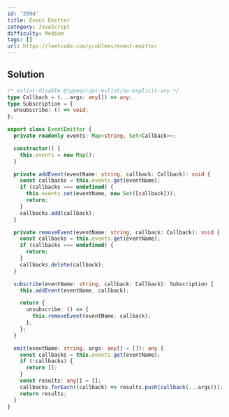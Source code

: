 ```yaml
---
id: '2694'
title: Event Emitter
category: JavaScript
difficulty: Medium
tags: []
url: https://leetcode.com/problems/event-emitter
---
```


## Solution

```typescript filename="solution.ts" copy
/* eslint-disable @typescript-eslint/no-explicit-any */
type Callback = (...args: any[]) => any;
type Subscription = {
  unsubscribe: () => void;
};

export class EventEmitter {
  private readonly events: Map<string, Set<Callback>>;

  constructor() {
    this.events = new Map();
  }

  private addEvent(eventName: string, callback: Callback): void {
    const callbacks = this.events.get(eventName);
    if (callbacks === undefined) {
      this.events.set(eventName, new Set([callback]));
      return;
    }
    callbacks.add(callback);
  }

  private removeEvent(eventName: string, callback: Callback): void {
    const callbacks = this.events.get(eventName);
    if (callbacks === undefined) {
      return;
    }
    callbacks.delete(callback);
  }

  subscribe(eventName: string, callback: Callback): Subscription {
    this.addEvent(eventName, callback);

    return {
      unsubscribe: () => {
        this.removeEvent(eventName, callback);
      },
    };
  }

  emit(eventName: string, args: any[] = []): any {
    const callbacks = this.events.get(eventName);
    if (!callbacks) {
      return [];
    }
    const results: any[] = [];
    callbacks.forEach((callback) => results.push(callback(...args)));
    return results;
  }
}
```

